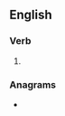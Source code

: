{{also|Filtrates|filtrâtes}}

==English==

===Verb===
{{head|en|verb form}}

# {{en-third-person singular of|filtrate}}

===Anagrams===
* {{l|en|triflates}}